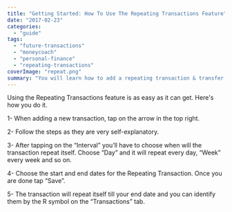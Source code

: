 ```yaml
---
title: "Getting Started: How To Use The Repeating Transactions Feature"
date: "2017-02-23"
categories: 
  - "guide"
tags: 
  - "future-transactions"
  - "moneycoach"
  - "personal-finance"
  - "repeating-transactions"
coverImage: "repeat.png"
summary: "You will learn how to add a repeating transaction & transfer."
---
```


Using the Repeating Transactions feature is as easy as it can get. Here's how you do it.

1- When adding a new transaction, tap on the arrow in the top right.

2- Follow the steps as they are very self-explanatory.

3- After tapping on the “Interval” you’ll have to choose when will the transaction repeat itself. Choose “Day” and it will repeat every day, “Week” every week and so on.

4- Choose the start and end dates for the Repeating Transaction. Once you are done tap “Save”.

5- The transaction will repeat itself till your end date and you can identify them by the R symbol on the “Transactions” tab.
